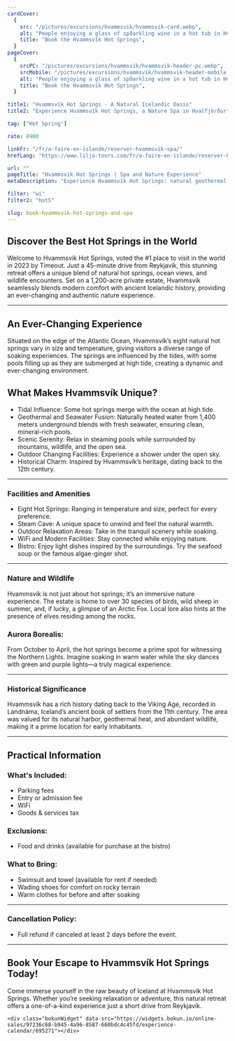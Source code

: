 ```yaml
---
cardCover:
  {
    src: "/pictures/excursions/hvammsvik/hvammsvik-card.webp",
    alt: "People enjoying a glass of spðarkling wine in a hot tub in Hvammsvík Hot Springs in Iceland",
    title: "Book the Hvammsvík Hot Springs",
  }
pageCover:
  {
    srcPC: "/pictures/excursions/hvammsvik/hvammsvik-header-pc.webp",
    srcMobile: "/pictures/excursions/hvammsvik/hvammsvik-header-mobile.webp",
    alt: "People enjoying a glass of spðarkling wine in a hot tub in Hvammsvík Hot Springs in Iceland",
    title: "Book the Hvammsvík Hot Springs",
  }

title1: "Hvammsvík Hot Springs - A Natural Icelandic Oasis"
title2: "Experience Hvammsvík Hot Springs, a Nature Spa in Hvalfjörður"

tag: ["Hot Spring"]

rate: 8900

linkFr: "/fr/a-faire-en-islande/reserver-hvammsvik-spa/"
hrefLang: "https://www.lilja-tours.com/fr/a-faire-en-islande/reserver-hvammsvik-spa/"

url: ""
pageTitle: "Hvammsvík Hot Springs | Spa and Nature Experience"
metaDescription: "Experience Hvammsvík Hot Springs: natural geothermal pools, ocean views, and wildlife near Reykjavik. Book your relaxation escape today!"

filter: "wi"
filter2: "hotS"

slug: book-hvammsvik-hot-springs-and-spa
---
```


## Discover the Best Hot Springs in the World

Welcome to Hvammsvík Hot Springs, voted the #1 place to visit in the world in 2023 by Timeout. Just a 45-minute drive from Reykjavík, this stunning retreat offers a unique blend of natural hot springs, ocean views, and wildlife encounters. Set on a 1,200-acre private estate, Hvammsvík seamlessly blends modern comfort with ancient Icelandic history, providing an ever-changing and authentic nature experience.

---

## An Ever-Changing Experience

Situated on the edge of the Atlantic Ocean, Hvammsvík’s eight natural hot springs vary in size and temperature, giving visitors a diverse range of soaking experiences. The springs are influenced by the tides, with some pools filling up as they are submerged at high tide, creating a dynamic and ever-changing environment.

## What Makes Hvammsvík Unique?

- Tidal Influence: Some hot springs merge with the ocean at high tide.
- Geothermal and Seawater Fusion: Naturally heated water from 1,400 meters underground blends with fresh seawater, ensuring clean, mineral-rich pools.
- Scenic Serenity: Relax in steaming pools while surrounded by mountains, wildlife, and the open sea.
- Outdoor Changing Facilities: Experience a shower under the open sky.
- Historical Charm: Inspired by Hvammsvík’s heritage, dating back to the 12th century.

---

### Facilities and Amenities

- Eight Hot Springs: Ranging in temperature and size, perfect for every preference.
- Steam Cave: A unique space to unwind and feel the natural warmth.
- Outdoor Relaxation Areas: Take in the tranquil scenery while soaking.
- WiFi and Modern Facilities: Stay connected while enjoying nature.
- Bistro: Enjoy light dishes inspired by the surroundings. Try the seafood soup or the famous algae-ginger shot.

---

### Nature and Wildlife

Hvammsvík is not just about hot springs; it’s an immersive nature experience. The estate is home to over 30 species of birds, wild sheep in summer, and, if lucky, a glimpse of an Arctic Fox. Local lore also hints at the presence of elves residing among the rocks.

### Aurora Borealis:

From October to April, the hot springs become a prime spot for witnessing the Northern Lights. Imagine soaking in warm water while the sky dances with green and purple lights—a truly magical experience.

---

### Historical Significance

Hvammsvík has a rich history dating back to the Viking Age, recorded in Landnáma, Iceland’s ancient book of settlers from the 11th century. The area was valued for its natural harbor, geothermal heat, and abundant wildlife, making it a prime location for early inhabitants.

---

## Practical Information

### What's Included:

- Parking fees
- Entry or admission fee
- WiFi
- Goods & services tax

### Exclusions:

- Food and drinks (available for purchase at the bistro)

### What to Bring:

- Swimsuit and towel (available for rent if needed)
- Wading shoes for comfort on rocky terrain
- Warm clothes for before and after soaking

---

### Cancellation Policy:

- Full refund if canceled at least 2 days before the event.

---

## Book Your Escape to Hvammsvík Hot Springs Today!

Come immerse yourself in the raw beauty of Iceland at Hvammsvík Hot Springs. Whether you’re seeking relaxation or adventure, this natural retreat offers a one-of-a-kind experience just a short drive from Reykjavík.

<script
  type="text/javascript"
  src="https://widgets.bokun.io/assets/javascripts/apps/build/BokunWidgetsLoader.js?bookingChannelUUID=97236c68-b945-4a96-8587-660bdc4c45fd"
  async
></script>

    <div class="bokunWidget" data-src="https://widgets.bokun.io/online-sales/97236c68-b945-4a96-8587-660bdc4c45fd/experience-calendar/695271"></div>
